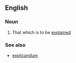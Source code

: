 ==English==

===Noun===
{{wikipedia}}
{{en-noun|explananda}}

# That which is to be [[explained]]

===See also===
* [[explicandum]]